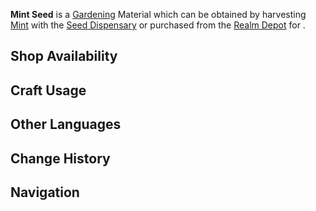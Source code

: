 {{Item Infobox
|id           = 130013
|image        = Item Mint Seed.png
|type         = Gardening Materials
|group        = Jade Field
|invCategory  = Seed Dispensary
|description  = A seed obtained from the [[Seed Dispensary]]. A quality seed full of life, just waiting to be planted in the fields of the Realm Within. After some time, it will grow into a [[Mint]].
|source1      = Harvesting [[Mint]] with the [[Seed Dispensary]]
|source2      = [[Housing/Realm Depot|Realm Depot]]
}}
'''Mint Seed''' is a [[Gardening]] Material which can be obtained by harvesting [[Mint]] with the [[Seed Dispensary]] or purchased from the [[Realm Depot]] for {{Item|Realm Currency|30|x=5}}.

==Shop Availability==
{{Shop Availability|currency=Realm Currency}}

==Craft Usage==
{{Craft Usage}}

==Other Languages==
{{Other Languages
|en      = Mint Seed|default_hidden = 1
|zhs     = 「薄荷」的种子
|zhs_rm  = "Bòhé" de Zhǒngzi
|zht     = 「薄荷」的種子
|zht_rm  = "Bòhé" de Zhǒngzi
|ja      = 「ミント」の種
|ja_rm   = "Minto" no Tane
|ko      = 「허브」 씨앗
|ko_rm   = "Heobeu" Ssiat
|es      = Semilla de menta
|fr      = Graine de menthe
|ru      = Семена мяты
|th      = Mint Seed
|vi      = Hạt Giống Bạc Hà
|de      = Minzsamen
|id      = Mint Seed
|pt      = Semente de Menta
}}

==Change History==
{{Change History|2.0}}

==Navigation==
{{Material Navbox|type=Gardening Materials}}
